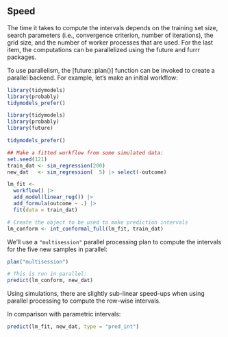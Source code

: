 ## Speed

The time it takes to compute the intervals depends on the training set size, search parameters (i.e., convergence criterion, number of iterations), the grid size, and the number of worker processes that are used. For the last item, the computations can be parallelized using the future and furrr packages.

To use parallelism, the [future::plan()] function can be invoked to create a parallel backend. For example, let's make an initial workflow: 


```r
library(tidymodels)
library(probably)
tidymodels_prefer()
```
```r
library(tidymodels)
library(probably)
library(future)

tidymodels_prefer()

## Make a fitted workflow from some simulated data:
set.seed(121)
train_dat <- sim_regression(200)
new_dat   <- sim_regression(  5) |> select(-outcome)

lm_fit <- 
  workflow() |> 
  add_model(linear_reg()) |> 
  add_formula(outcome ~ .) |> 
  fit(data = train_dat)

# Create the object to be used to make prediction intervals
lm_conform <- int_conformal_full(lm_fit, train_dat)
```

We'll use a `"multisession"` parallel processing plan to compute the intervals for the five new samples in parallel: 

```r
plan("multisession")

# This is run in parallel:
predict(lm_conform, new_dat)
```

Using simulations, there are slightly sub-linear speed-ups when using parallel processing to compute the row-wise intervals. 

In comparison with parametric intervals: 

```r
predict(lm_fit, new_dat, type = "pred_int")
```
